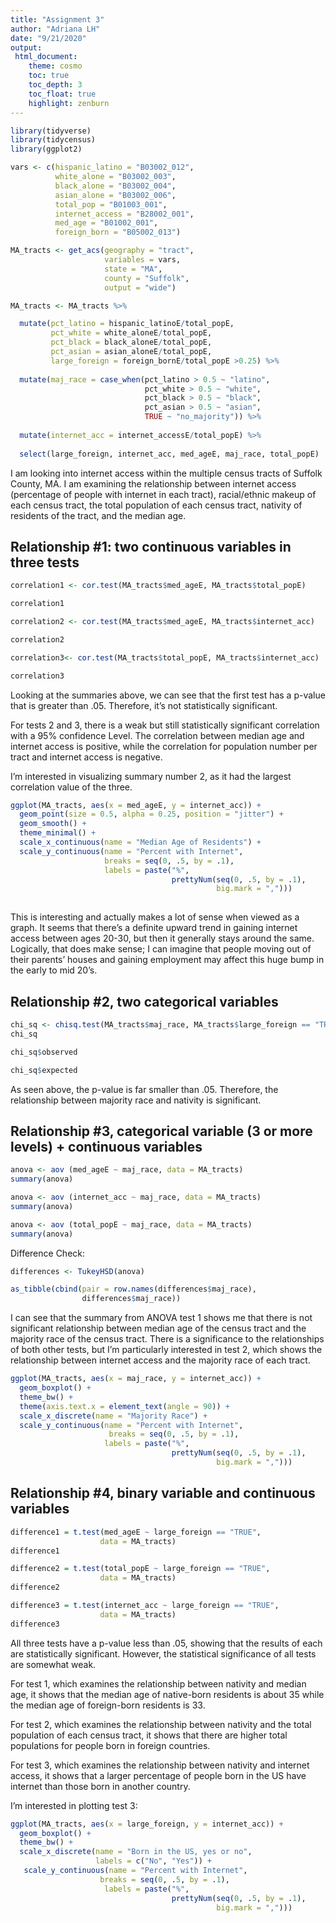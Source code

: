 ```yaml
---
title: "Assignment 3"
author: "Adriana LH"
date: "9/21/2020"
output: 
 html_document:
    theme: cosmo
    toc: true
    toc_depth: 3
    toc_float: true
    highlight: zenburn
---
```

```r
library(tidyverse)
library(tidycensus)
library(ggplot2)
```

```r
vars <- c(hispanic_latino = "B03002_012", 
          white_alone = "B03002_003",
          black_alone = "B03002_004",
          asian_alone = "B03002_006",
          total_pop = "B01003_001", 
          internet_access = "B28002_001", 
          med_age = "B01002_001",
          foreign_born = "B05002_013")

MA_tracts <- get_acs(geography = "tract",
                     variables = vars,
                     state = "MA",
                     county = "Suffolk",
                     output = "wide")

MA_tracts <- MA_tracts %>%

  mutate(pct_latino = hispanic_latinoE/total_popE,
         pct_white = white_aloneE/total_popE,
         pct_black = black_aloneE/total_popE,
         pct_asian = asian_aloneE/total_popE,
         large_foreign = foreign_bornE/total_popE >0.25) %>%
  
  mutate(maj_race = case_when(pct_latino > 0.5 ~ "latino",
                              pct_white > 0.5 ~ "white",
                              pct_black > 0.5 ~ "black",
                              pct_asian > 0.5 ~ "asian",
                              TRUE ~ "no_majority")) %>%
  
  mutate(internet_acc = internet_accessE/total_popE) %>%
  
  select(large_foreign, internet_acc, med_ageE, maj_race, total_popE)
```

I am looking into internet access within the multiple census tracts of Suffolk County, MA. I am examining the relationship between internet access (percentage of people with internet in each tract), racial/ethnic makeup of each census tract, the total population of each census tract, nativity of residents of the tract, and the median age. 

## Relationship #1: two continuous variables in three tests

```r
correlation1 <- cor.test(MA_tracts$med_ageE, MA_tracts$total_popE)

correlation1
```

```r
correlation2 <- cor.test(MA_tracts$med_ageE, MA_tracts$internet_acc)

correlation2
```

```r
correlation3<- cor.test(MA_tracts$total_popE, MA_tracts$internet_acc)

correlation3
```

Looking at the summaries above, we can see that the first test has a p-value that is greater than .05. Therefore, it's not statistically significant.

For tests 2 and 3, there is a weak but still statistically significant correlation with a 95% confidence Level. The correlation between median age and internet access is positive, while the correlation for population number per tract and internet access is negative.

I'm interested in visualizing summary number 2, as it had the largest correlation value of the three.

```r
ggplot(MA_tracts, aes(x = med_ageE, y = internet_acc)) +
  geom_point(size = 0.5, alpha = 0.25, position = "jitter") +
  geom_smooth() +
  theme_minimal() +
  scale_x_continuous(name = "Median Age of Residents") +
  scale_y_continuous(name = "Percent with Internet", 
                     breaks = seq(0, .5, by = .1),
                     labels = paste("%", 
                                    prettyNum(seq(0, .5, by = .1),
                                              big.mark = ","))) 
  
```

This is interesting and actually makes a lot of sense when viewed as a graph. It seems that there's a definite upward trend in gaining internet access between ages 20-30, but then it generally stays around the same. Logically, that does make sense; I can imagine that people moving out of their parents' houses and gaining employment may affect this huge bump in the early to mid 20's. 

## Relationship #2, two categorical variables

```r
chi_sq <- chisq.test(MA_tracts$maj_race, MA_tracts$large_foreign == "TRUE")
chi_sq
```

```r
chi_sq$observed
```

```r
chi_sq$expected
```

As seen above, the p-value is far smaller than .05. Therefore, the relationship between majority race and nativity is significant. 

## Relationship #3, categorical variable (3 or more levels) + continuous variables

```r
anova <- aov (med_ageE ~ maj_race, data = MA_tracts)
summary(anova)
```

```r
anova <- aov (internet_acc ~ maj_race, data = MA_tracts)
summary(anova)
```

```r
anova <- aov (total_popE ~ maj_race, data = MA_tracts)
summary(anova)
```

Difference Check:

```r
differences <- TukeyHSD(anova)

as_tibble(cbind(pair = row.names(differences$maj_race),
                differences$maj_race))
```

I can see that the summary from ANOVA test 1 shows me that there is not significant relationship between median age of the census tract and the majority race of the census tract. There is a significance to the relationships of both other tests, but I'm particularly interested in test 2, which shows the relationship between internet access and the majority race of each tract.

```r
ggplot(MA_tracts, aes(x = maj_race, y = internet_acc)) +
  geom_boxplot() +
  theme_bw() +
  theme(axis.text.x = element_text(angle = 90)) +
  scale_x_discrete(name = "Majority Race") +
  scale_y_continuous(name = "Percent with Internet", 
                      breaks = seq(0, .5, by = .1),
                     labels = paste("%", 
                                    prettyNum(seq(0, .5, by = .1),
                                              big.mark = ","))) 
```


## Relationship #4, binary variable and continuous variables

```r
difference1 = t.test(med_ageE ~ large_foreign == "TRUE", 
                    data = MA_tracts)
difference1
```

```r
difference2 = t.test(total_popE ~ large_foreign == "TRUE", 
                    data = MA_tracts)
difference2
```

```r
difference3 = t.test(internet_acc ~ large_foreign == "TRUE", 
                    data = MA_tracts)
difference3
```

All three tests have a p-value less than .05, showing that the results of each are statistically significant. However, the statistical significance of all tests are somewhat weak.

For test 1, which examines the relationship between nativity and median age, it shows that the median age of native-born residents is about 35 while the median age of foreign-born residents is 33.

For test 2, which examines the relationship between nativity and the total population of each census tract, it shows that there are higher total populations for people born in foreign countries.

For test 3, which examines the relationship between nativity and internet access, it shows that a larger percentage of people born in the US have internet than those born in another country. 

I'm interested in plotting test 3:

```r
ggplot(MA_tracts, aes(x = large_foreign, y = internet_acc)) +
  geom_boxplot() +
  theme_bw() +
  scale_x_discrete(name = "Born in the US, yes or no",
                   labels = c("No", "Yes")) +
   scale_y_continuous(name = "Percent with Internet", 
                    breaks = seq(0, .5, by = .1),
                     labels = paste("%", 
                                    prettyNum(seq(0, .5, by = .1),
                                              big.mark = ","))) 
```

